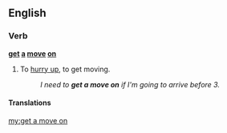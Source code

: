 ==English==

===Verb===
'''[[get]] [[a]] [[move]] [[on]]'''

# {{context|idiomatic|lang=en}} To [[hurry up]], to get moving.
#: ''I need to '''get a move on''' if I'm going to arrive before 3.''

====Translations====
{{trans-see|hurry up}}

[[my:get a move on]]